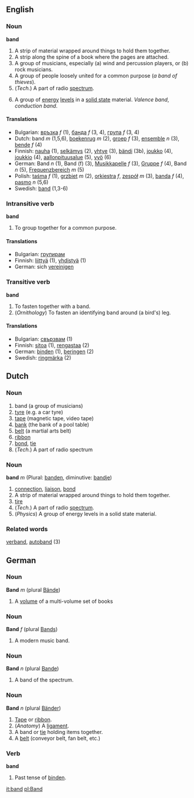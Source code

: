 ==English==

===Noun===
'''band'''

# A strip of material wrapped around things to hold them together.
# A strip along the spine of a book where the pages are attached.
# A group of musicians, especially (a) wind and percussion players, or (b) rock musicians.
# A group of people loosely united for a common purpose (''a band of thieves'').
# (''Tech.'') A part of radio [[spectrum]].
# {{Physics}} A group of [[energy]] [[level]]s in a [[solid state]] material. ''Valence band'', ''conduction band''.

====Translations====

*Bulgarian: [[връзка]] ''f'' (1), [[банда]] ''f'' (3, 4), [[група]] ''f'' (3, 4)
*Dutch: band ''m'' (1,5,6), [[boekenrug]] ''m'' (2), [[groep]] ''f'' (3), [[ensemble]] ''n'' (3), [[bende]] ''f'' (4)
*Finnish: [[nauha]] (1), [[selkämys]] (2), [[yhtye]] (3), [[bändi]] (3b), [[joukko]] (4), [[joukkio]] (4), [[aallonpituusalue]] (5), [[vyö]] (6)
*German: Band ''n'' (1), Band (f) (3), [[Musikkapelle]] ''f'' (3), [[Gruppe]] ''f'' (4), Band ''n'' (5), [[ Frequenzbereich]] ''m'' (5)
*Polish: [[taśma]] ''f'' (1), [[grzbiet]] ''m'' (2), [[orkiestra]] ''f'', [[zespół]] ''m'' (3), [[banda]] ''f'' (4), [[pasmo]] ''n'' (5,6)
*Swedish: [[band]] (1,3-6)

===Intransitive verb===
'''band'''

# To group together for a common purpose.

====Translations====

*Bulgarian: [[групирам]]
*Finnish: [[liittyä]] (1), [[yhdistyä]] (1)
*German: sich [[vereinigen]]

===Transitive verb===
'''band'''

# To fasten together with a band.
# (''Ornithology'') To fasten an identifying band around (a bird's) leg.

====Translations====

*Bulgarian: [[свързвам]] (1)
*Finnish: [[sitoa]] (1), [[rengastaa]] (2)
*German: [[binden]] (1), [[beringen]] (2)
*Swedish: [[ringmärka]] (2)

==Dutch==

===Noun===
#band (a group of musicians)
#[[tyre]] (e.g. a car tyre)
#[[tape]] (magnetic tape, video tape)
#[[bank]] (the bank of a pool table)
#[[belt]] (a martial arts belt)
#[[ribbon]]
#[[bond]], [[tie]] 
# (''Tech.'') A part of radio spectrum

===Noun===
'''band''' ''m'' (Plural: [[banden]], diminutive: [[bandje]])

#[[connection]], [[liaison]], [[bond]]
# A strip of material wrapped around things to hold them together.
#[[tire]]
# (''Tech.'') A part of radio [[spectrum]].
# (''Physics'') A group of energy levels in a solid state material.

===Related words===
[[verband]], [[autoband]] (3)

==German==
===Noun===
'''Band''' ''m'' (plural [[Bände]])

# A [[volume]] of a multi-volume set of books

===Noun===
'''Band''' ''f'' (plural [[Bands]])

# A modern music band.

===Noun===
'''Band''' ''n'' (plural [[Bande]])

# A band of the spectrum.

===Noun===
'''Band''' ''n'' (plural [[Bänder]])

# [[Tape]] or [[ribbon]].
# (''Anatomy'') A [[ligament]].
# A band or [[tie]] holding items together.
# A [[belt]] (conveyor belt, fan belt, etc.)

===Verb===
'''band'''

# Past tense of [[binden]].

[[it:band]]
[[pl:Band]]